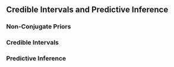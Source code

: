 ## Credible Intervals and Predictive Inference

### Non-Conjugate Priors

### Credible Intervals

### Predictive Inference